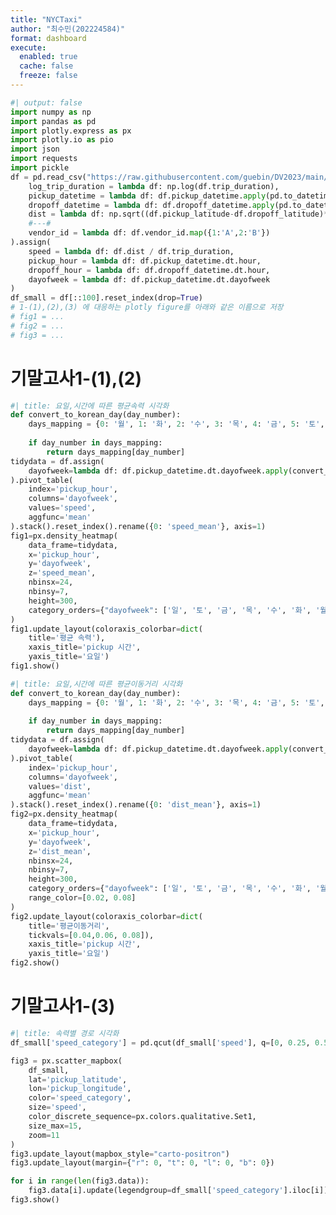 ```yaml
---
title: "NYCTaxi"
author: "최수민(202224584)"
format: dashboard
execute: 
  enabled: true
  cache: false
  freeze: false
---
```


```python
#| output: false
import numpy as np
import pandas as pd
import plotly.express as px
import plotly.io as pio
import json
import requests
import pickle
df = pd.read_csv("https://raw.githubusercontent.com/guebin/DV2023/main/posts/NYCTaxi.csv").assign(
    log_trip_duration = lambda df: np.log(df.trip_duration),
    pickup_datetime = lambda df: df.pickup_datetime.apply(pd.to_datetime),
    dropoff_datetime = lambda df: df.dropoff_datetime.apply(pd.to_datetime),
    dist = lambda df: np.sqrt((df.pickup_latitude-df.dropoff_latitude)**2 + (df.pickup_longitude-df.dropoff_longitude)**2),
    #---#
    vendor_id = lambda df: df.vendor_id.map({1:'A',2:'B'})
).assign(
    speed = lambda df: df.dist / df.trip_duration,
    pickup_hour = lambda df: df.pickup_datetime.dt.hour,
    dropoff_hour = lambda df: df.dropoff_datetime.dt.hour,
    dayofweek = lambda df: df.pickup_datetime.dt.dayofweek
)
df_small = df[::100].reset_index(drop=True)
# 1-(1),(2),(3) 에 대응하는 plotly figure를 아래와 같은 이름으로 저장
# fig1 = ...
# fig2 = ...
# fig3 = ...
```

# 기말고사1-(1),(2)

```python
#| title: 요일,시간에 따른 평균속력 시각화  
def convert_to_korean_day(day_number):
    days_mapping = {0: '월', 1: '화', 2: '수', 3: '목', 4: '금', 5: '토', 6: '일'}
    
    if day_number in days_mapping:
        return days_mapping[day_number]
tidydata = df.assign(
    dayofweek=lambda df: df.pickup_datetime.dt.dayofweek.apply(convert_to_korean_day)
).pivot_table(
    index='pickup_hour',
    columns='dayofweek',
    values='speed',
    aggfunc='mean'
).stack().reset_index().rename({0: 'speed_mean'}, axis=1)
fig1=px.density_heatmap(
    data_frame=tidydata,
    x='pickup_hour',
    y='dayofweek',
    z='speed_mean',
    nbinsx=24,
    nbinsy=7,
    height=300,
    category_orders={"dayofweek": ['일', '토', '금', '목', '수', '화', '월']}
)
fig1.update_layout(coloraxis_colorbar=dict(
    title='평균 속력'),
    xaxis_title='pickup 시간',
    yaxis_title='요일')
fig1.show()
```

```python
#| title: 요일,시간에 따른 평균이동거리 시각화    
def convert_to_korean_day(day_number):
    days_mapping = {0: '월', 1: '화', 2: '수', 3: '목', 4: '금', 5: '토', 6: '일'}
    
    if day_number in days_mapping:
        return days_mapping[day_number]
tidydata = df.assign(
    dayofweek=lambda df: df.pickup_datetime.dt.dayofweek.apply(convert_to_korean_day)
).pivot_table(
    index='pickup_hour',
    columns='dayofweek',
    values='dist',
    aggfunc='mean'
).stack().reset_index().rename({0: 'dist_mean'}, axis=1)
fig2=px.density_heatmap(
    data_frame=tidydata,
    x='pickup_hour',
    y='dayofweek',
    z='dist_mean',
    nbinsx=24,
    nbinsy=7,
    height=300,
    category_orders={"dayofweek": ['일', '토', '금', '목', '수', '화', '월']},
    range_color=[0.02, 0.08]
)
fig2.update_layout(coloraxis_colorbar=dict(
    title='평균이동거리',
    tickvals=[0.04,0.06, 0.08]),
    xaxis_title='pickup 시간',
    yaxis_title='요일')
fig2.show()
```

# 기말고사1-(3)

```python
#| title: 속력별 경로 시각화
df_small['speed_category'] = pd.qcut(df_small['speed'], q=[0, 0.25, 0.5, 0.75, 1], labels=['Q1', 'Q2', 'Q3', 'Q4'])

fig3 = px.scatter_mapbox(
    df_small,
    lat='pickup_latitude',
    lon='pickup_longitude',
    color='speed_category',
    size='speed',
    color_discrete_sequence=px.colors.qualitative.Set1,
    size_max=15, 
    zoom=11
)
fig3.update_layout(mapbox_style="carto-positron")
fig3.update_layout(margin={"r": 0, "t": 0, "l": 0, "b": 0})

for i in range(len(fig3.data)):
    fig3.data[i].update(legendgroup=df_small['speed_category'].iloc[i])
fig3.show()
```